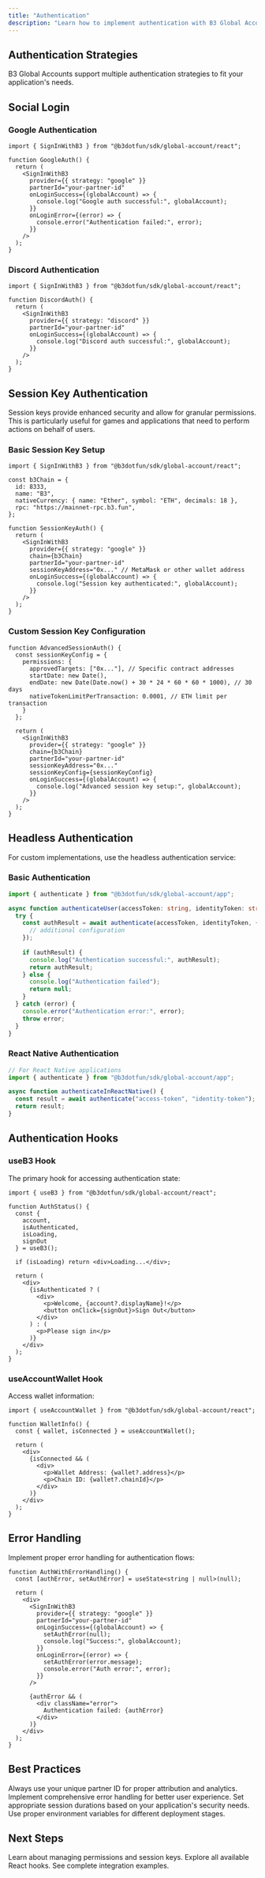 ```yaml
---
title: "Authentication"
description: "Learn how to implement authentication with B3 Global Accounts"
---
```


## Authentication Strategies

B3 Global Accounts support multiple authentication strategies to fit your application's needs.

## Social Login

### Google Authentication

```tsx
import { SignInWithB3 } from "@b3dotfun/sdk/global-account/react";

function GoogleAuth() {
  return (
    <SignInWithB3
      provider={{ strategy: "google" }}
      partnerId="your-partner-id"
      onLoginSuccess={(globalAccount) => {
        console.log("Google auth successful:", globalAccount);
      }}
      onLoginError={(error) => {
        console.error("Authentication failed:", error);
      }}
    />
  );
}
```

### Discord Authentication

```tsx
import { SignInWithB3 } from "@b3dotfun/sdk/global-account/react";

function DiscordAuth() {
  return (
    <SignInWithB3
      provider={{ strategy: "discord" }}
      partnerId="your-partner-id"
      onLoginSuccess={(globalAccount) => {
        console.log("Discord auth successful:", globalAccount);
      }}
    />
  );
}
```

## Session Key Authentication

Session keys provide enhanced security and allow for granular permissions. This is particularly useful for games and applications that need to perform actions on behalf of users.

### Basic Session Key Setup

```tsx
import { SignInWithB3 } from "@b3dotfun/sdk/global-account/react";

const b3Chain = {
  id: 8333,
  name: "B3",
  nativeCurrency: { name: "Ether", symbol: "ETH", decimals: 18 },
  rpc: "https://mainnet-rpc.b3.fun",
};

function SessionKeyAuth() {
  return (
    <SignInWithB3
      provider={{ strategy: "google" }}
      chain={b3Chain}
      partnerId="your-partner-id"
      sessionKeyAddress="0x..." // MetaMask or other wallet address
      onLoginSuccess={(globalAccount) => {
        console.log("Session key authenticated:", globalAccount);
      }}
    />
  );
}
```

### Custom Session Key Configuration

```tsx
function AdvancedSessionAuth() {
  const sessionKeyConfig = {
    permissions: {
      approvedTargets: ["0x..."], // Specific contract addresses
      startDate: new Date(),
      endDate: new Date(Date.now() + 30 * 24 * 60 * 60 * 1000), // 30 days
      nativeTokenLimitPerTransaction: 0.0001, // ETH limit per transaction
    }
  };

  return (
    <SignInWithB3
      provider={{ strategy: "google" }}
      chain={b3Chain}
      partnerId="your-partner-id"
      sessionKeyAddress="0x..."
      sessionKeyConfig={sessionKeyConfig}
      onLoginSuccess={(globalAccount) => {
        console.log("Advanced session key setup:", globalAccount);
      }}
    />
  );
}
```

## Headless Authentication

For custom implementations, use the headless authentication service:

### Basic Authentication

```typescript
import { authenticate } from "@b3dotfun/sdk/global-account/app";

async function authenticateUser(accessToken: string, identityToken: string) {
  try {
    const authResult = await authenticate(accessToken, identityToken, {
      // additional configuration
    });
    
    if (authResult) {
      console.log("Authentication successful:", authResult);
      return authResult;
    } else {
      console.log("Authentication failed");
      return null;
    }
  } catch (error) {
    console.error("Authentication error:", error);
    throw error;
  }
}
```

### React Native Authentication

```typescript
// For React Native applications
import { authenticate } from "@b3dotfun/sdk/global-account/app";

async function authenticateInReactNative() {
  const result = await authenticate("access-token", "identity-token");
  return result;
}
```

## Authentication Hooks

### useB3 Hook

The primary hook for accessing authentication state:

```tsx
import { useB3 } from "@b3dotfun/sdk/global-account/react";

function AuthStatus() {
  const { 
    account, 
    isAuthenticated, 
    isLoading,
    signOut 
  } = useB3();

  if (isLoading) return <div>Loading...</div>;

  return (
    <div>
      {isAuthenticated ? (
        <div>
          <p>Welcome, {account?.displayName}!</p>
          <button onClick={signOut}>Sign Out</button>
        </div>
      ) : (
        <p>Please sign in</p>
      )}
    </div>
  );
}
```

### useAccountWallet Hook

Access wallet information:

```tsx
import { useAccountWallet } from "@b3dotfun/sdk/global-account/react";

function WalletInfo() {
  const { wallet, isConnected } = useAccountWallet();

  return (
    <div>
      {isConnected && (
        <div>
          <p>Wallet Address: {wallet?.address}</p>
          <p>Chain ID: {wallet?.chainId}</p>
        </div>
      )}
    </div>
  );
}
```

## Error Handling

Implement proper error handling for authentication flows:

```tsx
function AuthWithErrorHandling() {
  const [authError, setAuthError] = useState<string | null>(null);

  return (
    <div>
      <SignInWithB3
        provider={{ strategy: "google" }}
        partnerId="your-partner-id"
        onLoginSuccess={(globalAccount) => {
          setAuthError(null);
          console.log("Success:", globalAccount);
        }}
        onLoginError={(error) => {
          setAuthError(error.message);
          console.error("Auth error:", error);
        }}
      />
      
      {authError && (
        <div className="error">
          Authentication failed: {authError}
        </div>
      )}
    </div>
  );
}
```

## Best Practices

<CardGroup cols={2}>

<Card title="Partner ID" icon="id-badge">
  Always use your unique partner ID for proper attribution and analytics.
</Card>

<Card title="Error Handling" icon="exclamation-triangle">
  Implement comprehensive error handling for better user experience.
</Card>

<Card title="Session Management" icon="clock">
  Set appropriate session durations based on your application's security needs.
</Card>

<Card title="Environment Config" icon="settings">
  Use proper environment variables for different deployment stages.
</Card>

</CardGroup>

## Next Steps

<CardGroup cols={2}>

<Card title="Permissions" icon="lock" href="/global-account/permissions">
  Learn about managing permissions and session keys.
</Card>

<Card title="Hooks Reference" icon="react" href="/global-account/hooks">
  Explore all available React hooks.
</Card>

<Card title="Examples" icon="code" href="/global-account/examples">
  See complete integration examples.
</Card>

</CardGroup>
